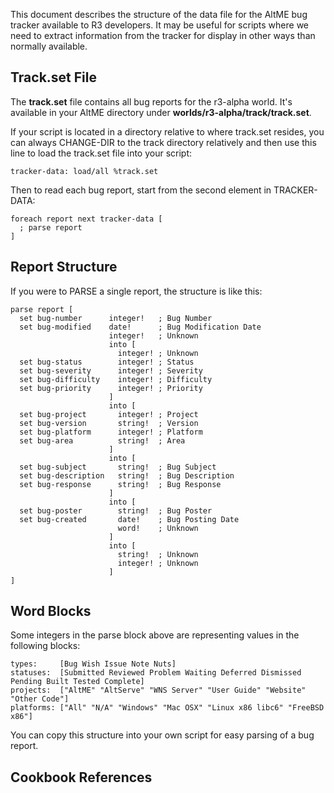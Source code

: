{{Cookbook|title=AltMe Bug Tracker Structure|author=Henrik Mikael Kristensen|level=2|category=RT Developer}}

This document describes the structure of the data file for the AltME bug tracker available to R3 developers. It may be useful for scripts where we need to extract information from the tracker for display in other ways than normally available.

== Track.set File ==

The '''track.set''' file contains all bug reports for the r3-alpha world. It's available in your AltME directory under '''worlds/r3-alpha/track/track.set'''.

If your script is located in a directory relative to where track.set resides, you can always CHANGE-DIR to the track directory relatively and then use this line to load the track.set file into your script:

<pre>
tracker-data: load/all %track.set
</pre>

Then to read each bug report, start from the second element in TRACKER-DATA:

<pre>
foreach report next tracker-data [
  ; parse report
]
</pre>

== Report Structure ==

If you were to PARSE a single report, the structure is like this:

<pre>
parse report [
  set bug-number      integer!   ; Bug Number
  set bug-modified    date!      ; Bug Modification Date
                      integer!   ; Unknown
                      into [
                        integer! ; Unknown
  set bug-status        integer! ; Status
  set bug-severity      integer! ; Severity
  set bug-difficulty    integer! ; Difficulty
  set bug-priority      integer! ; Priority
                      ]
                      into [
  set bug-project       integer! ; Project
  set bug-version       string!  ; Version
  set bug-platform      integer! ; Platform
  set bug-area          string!  ; Area
                      ]
                      into [
  set bug-subject       string!  ; Bug Subject
  set bug-description   string!  ; Bug Description
  set bug-response      string!  ; Bug Response
                      ]
                      into [
  set bug-poster        string!  ; Bug Poster
  set bug-created       date!    ; Bug Posting Date
                        word!    ; Unknown
                      ]
                      into [
                        string!  ; Unknown
                        integer! ; Unknown
                      ]
]
</pre>

== Word Blocks ==

Some integers in the parse block above are representing values in the following blocks:

<pre>
types:     [Bug Wish Issue Note Nuts]
statuses:  [Submitted Reviewed Problem Waiting Deferred Dismissed Pending Built Tested Complete]
projects:  ["AltME" "AltServe" "WNS Server" "User Guide" "Website" "Other Code"]
platforms: ["All" "N/A" "Windows" "Mac OSX" "Linux x86 libc6" "FreeBSD x86"]
</pre>

You can copy this structure into your own script for easy parsing of a bug report.

==Cookbook References==

{{:Cookbook References}}